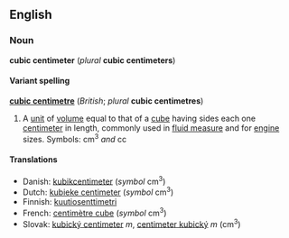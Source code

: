 <!--

If you edit this page, please make corresponding edits to "cubic centimetre" to keep these two pages in synch.

-->


==English==
===Noun===
'''cubic centimeter''' (''plural'' '''cubic centimeters''')

====Variant spelling====
'''[[cubic centimetre]]''' (''British''; ''plural'' '''cubic centimetres''')

#A [[unit]] of [[volume]] equal to that of a [[cube]] having sides each one [[centimeter]] in length, commonly used in [[fluid measure]] and for [[engine]] sizes.  Symbols: cm<sup>3</sup> ''and'' cc

====Translations====
*Danish: [[kubikcentimeter]] (''symbol'' cm<sup>3</sup>)
*Dutch: [[kubieke centimeter]] (''symbol'' cm<sup>3</sup>)
*Finnish: [[kuutiosenttimetri]]
*French: [[centimètre cube]] (''symbol'' cm<sup>3</sup>)
*Slovak: [[kubický centimeter]] ''m'', [[centimeter kubický]] ''m'' (cm<sup>3</sup>)

<!--
{{msg:Measurement_Units}}
-->


<!--

If you edit this page, please make corresponding edits to "cubic centimetre" to keep these two pages in synch.

-->